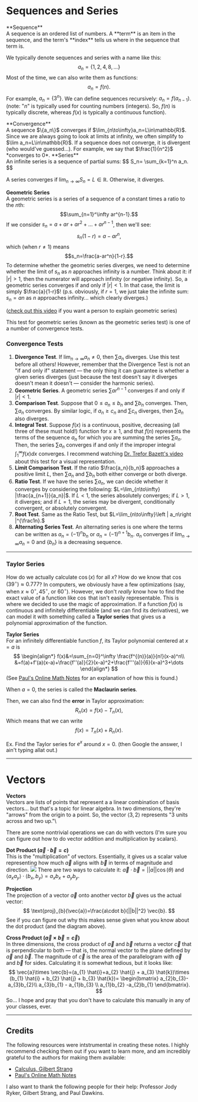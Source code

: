 # Sequences and Series

<InfoBox type="definition">
**Sequence**<br />
A sequence is an ordered list of numbers. A **term** is an item in the sequence, and the term's **index** tells us where in the sequence that term is.
</InfoBox>

We typically denote sequences and series with a name like this:
$$
{a_n}=\{1, 2, 4, 8,...\}
$$
Most of the time, we can also write them as functions:
$$
a_n=f(n).
$$
For example, $a_n=\{3^n\}$. We can define sequences recursively: $a_n=f(a_{n-1})$.
(note: "$n$" is typically used for counting numbers (integers). So, $f(n)$ is typically discrete, whereas $f(x)$ is typically a continuous function).

<InfoBox type="definition">
**Convergence**<br />
A sequence $\{a_n\}$ converges if $\lim_{n\to\infty}a_n=L\in\mathbb{R}$. Since we are always going to look at limits at infinity, we often simplify to $\lim a_n=L\in\mathbb{R}$. If a sequence does not converge, it is divergent (who would've guessed...). For example, we say that $\frac{1}{n^2}$ *converges to 0*.
</InfoBox>

<InfoBox type="definition">
**Series**<br />
An infinite series is a sequence of partial sums:
$$
S_n= \sum_{k=1}^n a_n.
$$
</InfoBox>

A series converges if $\lim_{n\to\infty}S_n=L\in \mathbb{R}$. Otherwise, it diverges.

**Geometric Series**<br />
A geometric series is a series of a sequence of a constant times a ratio to the $n$th:
$$\sum_{n=1}^\infty ar^{n-1}.$$
If we consider $s_n=a+ar+ar^2+\dots+ar^{n-1}$, then we'll see:
$$s_n(1-r)=a-ar^n,$$
which (when $r\neq1$) means
$$s_n=\frac{a-ar^n}{1-r}.$$
To determine whether the geometric series diverges, we need to determine whether the limit of $s_n$ as $n$ approaches infinity is a number. Think about it: if $|r|>1$, then the numerator will approach infinity (or negative infinity). So, a geometric series converges if and only if $|r|< 1$. In that case, the limit is simply $\frac{a}{1-r}$! (p.s. obviously, if $r=1$, we just take the infinite sum: $s_n=an$ as $n$ approaches infinity... which clearly diverges.)

([check out this video](https://www.youtube.com/watch?v=Gs1Qc8XKtqM) if you want a person to explain geometric series)

This test for geometric series (known as the geometric series test) is one of a number of convergence tests.

### Convergence Tests

1. **Divergence Test**. If $\lim_{n\to\infty}a_n\neq 0$, then $\sum a_n$ diverges. Use this test before all others! However, remember that the Divergence Test is not an "if and only if" statement — the only thing it can guarantee is whether a given series diverges (just because the test doesn't say it diverges doesn't mean it doesn't — consider the harmonic series).
2. **Geometric Series**. A geometric series $\sum ar^{n-1}$ converges if and only if $|r|< 1$.
3. **Comparison Test**. Suppose that $0\leq a_n\leq b_n$ and $\sum b_n$ converges. Then, $\sum a_n$ converges. By similar logic, if $a_n\geq  c_n$ and $\sum c_n$ diverges, then $\sum a_n$ also diverges.
4. **Integral Test**. Suppose $f(x)$ is a continuous, positive, decreasing (all three of these must hold!) function for  $x \geq 1$, and that $f(n)$ represents the terms of the sequence $a_n$ for which you are summing the series $\sum a_n$. Then, the series $\sum a_n$ converges if and only if the improper integral $\int_1^\infty f(x)dx$ converges. I recommend watching [Dr. Trefor Bazett's video](https://www.youtube.com/watch?v=JHTS3WMU7aA) about this test for a visual representation.
5. **Limit Comparison Test**. If the ratio $\frac{a_n}{b_n}$ approaches a positive limit $L$, then $\sum a_n$ and $\sum b_n$ both either converge or both diverge.
7. **Ratio Test**. If we have the series $\sum a_n$, we can decide whether it converges by considering the following: $L=\lim_{n\to\infty} |\frac{a_{n+1}}{a_n}|$. If $L< 1$, the series absolutely converges; if $L> 1$, it diverges; and if $L = 1$, the series may be divergent, conditionally convergent, or absolutely convergent.
8. **Root Test**. Same as the Ratio Test, but $L=\lim_{n\to\infty}\left | a_n\right |^{\frac1n}.$
9. **Alternating Series Test**. An alternating series is one where the terms can be written as $a_n=(-1)^n b_n$ or $a_n=(-1)^{n + 1} b_n.$ $a_n$ converges if $\lim_{n\to\infty} a_n=0$ and $\{b_n\}$ is a decreasing sequence.


<hr/>

### Taylor Series

How do we actually calculate $\cos(x)$ for all $x$? How do we know that $\cos(39^\circ)\approx 0.777$? In computers, we obviously have a few optimizations (say, when $x\approx 0^\circ,45^\circ,$ or $60^\circ$). However, we don't *really* know how to find the exact value of a function like $\cos$ that isn't easily representable. This is where we decided to use the magic of approximation. If a function $f(x)$ is continuous and infinitely differentiable (and we can find its derivatives), we can model it with something called a **Taylor series** that gives us a polynomial approximation of the function.

**Taylor Series**<br />
For an infinitely differentiable function $f$, its Taylor polynomial centered at $x=a$ is
$$
\begin{align*}
f(x)&=\sum_{n=0}^\infty \frac{f^{(n)}(a)}{n!}(x-a)^n\\
&=f(a)+f'(a)(x-a)+\frac{f''(a)}{2}(x-a)^2+\frac{f'''(a)}{6}(x-a)^3+\dots
\end{align*}
$$
(See [Paul's Online Math Notes](https://tutorial.math.lamar.edu/classes/calcii/taylorseries.aspx) for an explanation of how this is found.)

When $a=0,$ the series is called the **Maclaurin series**.

Then, we can also find the **error** in Taylor approximation:
$$R_n(x)=f(x)-T_n(x),$$
Which means that we can write
$$f(x)=T_n(x)+R_n(x).$$


Ex. Find the Taylor series for $e^x$ around $x=0.$ (then Google the answer, I ain't typing allat out.)

<hr >

# Vectors

**Vectors**<br />
Vectors are lists of points that represent a a linear combination of basis vectors... but that's a topic for linear algebra. In two dimensions, they're "arrows" from the origin to a point. So, the vector $\langle 3, 2\rangle$ represents "3 units across and two up."\

There are some nontrivial operations we can do with vectors (I'm sure you can figure out how to do vector addition and multiplication by scalars).

**Dot Product ($\vec{a}\cdot \vec{b}=c$)**<br />
This is the "multiplication" of vectors. Essentially, it gives us a scalar value representing how much $\vec{a}$ aligns with $\vec{b}$ in terms of magnitude and direction.
<img src="https://cloud-32m804cxp-hack-club-bot.vercel.app/0image.png" className="invert"></img>
There are two ways to calculate it: $\vec{a}\cdot\vec{b}=||a|| \cos(\theta)$ and $\langle a_x a_y \rangle\cdot \langle b_{x},b_{y}\rangle=a_{x}b_{x}+a_{y}b_{y}.$

**Projection**<br />
The projection of a vector $\vec{a}$ onto another vector $\vec{b}$ gives us the actual vector:
$$
\text{proj}_{b}(\vec{a})=\frac{a\cdot b}{||b||^2} \vec{b}.
$$
See if you can figure out why this makes sense given what you know about the dot product (and the diagram above).

**Cross Product ($\vec{a}\times \vec{b}=\vec{c}$)**<br />
In three dimensions, the cross product of $\vec{a}$ and $\vec{b}$ returns a vector $\vec{c}$ that is perpendicular to both — that is, the normal vector to the plane defined by $\vec{a}$ and $\vec{b}.$ The magnitude of $\vec{c}$ is the area of the parallelogram with $\vec{a}$ and $\vec{b}$ for sides. Calculating it is somewhat tedious, but it looks like:
$$
\vec{a}\times \vec{b}=(a_{1} \hat{i}+a_{2} \hat{j} + a_{3} \hat{k})\times (b_{1} \hat{i} + b_{2} \hat{j} + b_{3} \hat{k})= \begin{bmatrix}
a_{2}b_{3}-a_{3}b_{2}\\ a_{3}b_{1} - a_{1}b_{3} \\ a_{1}b_{2} -a_{2}b_{1}
\end{bmatrix}.
$$
So... I hope and pray that you don't have to calculate this manually in any of your classes, ever.




<hr >

## Credits

The following resources were intstrumental in creating these notes. I highly recommend checking them out if you want to learn more, and am incredibly grateful to the authors for making them available:

- [Calculus, Gilbert Strang](https://ocw.mit.edu/ans7870/resources/Strang/Edited/Calculus/Calculus.pdf)
- [Paul's Online Math Notes](https://tutorial.math.lamar.edu/Classes/CalcIII/CalcIII.aspx)

I also want to thank the following people for their help: Professor Jody Ryker, Gilbert Strang, and Paul Dawkins.